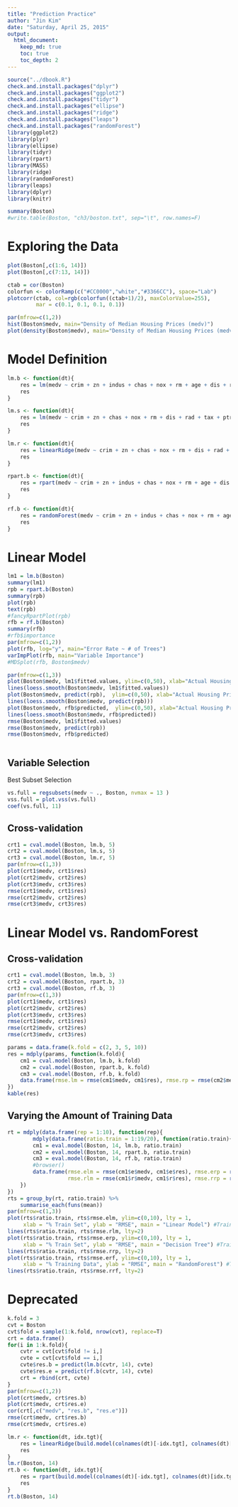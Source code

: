 ```yaml
---
title: "Prediction Practice"
author: "Jin Kim"
date: "Saturday, April 25, 2015"
output:
  html_document:
    keep_md: true
    toc: true
    toc_depth: 2
---
```


```r
source("../dbook.R")
check.and.install.packages("dplyr")
check.and.install.packages("ggplot2")
check.and.install.packages("tidyr")
check.and.install.packages("ellipse")
check.and.install.packages("ridge")
check.and.install.packages("leaps")
check.and.install.packages("randomForest")
library(ggplot2)
library(plyr)
library(ellipse)
library(tidyr)
library(rpart)
library(MASS)
library(ridge)
library(randomForest)
library(leaps)
library(dplyr)
library(knitr)
```

```r
summary(Boston)
#write.table(Boston, "ch3/boston.txt", sep="\t", row.names=F)
```

# Exploring the Data

```r
plot(Boston[,c(1:6, 14)])
plot(Boston[,c(7:13, 14)])

ctab = cor(Boston)
colorfun <- colorRamp(c("#CC0000","white","#3366CC"), space="Lab")
plotcorr(ctab, col=rgb(colorfun((ctab+1)/2), maxColorValue=255),
         mar = c(0.1, 0.1, 0.1, 0.1))

par(mfrow=c(1,2))
hist(Boston$medv, main="Density of Median Housing Prices (medv)")
plot(density(Boston$medv), main="Density of Median Housing Prices (medv)")
```

# Model Definition


```r
lm.b <- function(dt){
	res = lm(medv ~ crim + zn + indus + chas + nox + rm + age + dis + rad + tax + ptratio + black + lstat, dt)
	res
}

lm.s <- function(dt){
	res = lm(medv ~ crim + zn + chas + nox + rm + dis + rad + tax + ptratio + black + lstat, dt)
	res
}

lm.r <- function(dt){
	res = linearRidge(medv ~ crim + zn + chas + nox + rm + dis + rad + tax + ptratio + black + lstat, dt)
	res
}

rpart.b <- function(dt){
	res = rpart(medv ~ crim + zn + indus + chas + nox + rm + age + dis + rad + tax + ptratio + black + lstat, dt)
	res
}

rf.b <- function(dt){
	res = randomForest(medv ~ crim + zn + indus + chas + nox + rm + age + dis + rad + tax + ptratio + black + lstat, dt) #, proximity=TRUE
	res
}
```

# Linear Model

```r
lm1 = lm.b(Boston)
summary(lm1)
rpb = rpart.b(Boston)
summary(rpb)
plot(rpb)
text(rpb)
#fancyRpartPlot(rpb)
rfb = rf.b(Boston)
summary(rfb)
#rfb$importance
par(mfrow=c(1,2))
plot(rfb, log="y", main="Error Rate ~ # of Trees")
varImpPlot(rfb, main="Variable Importance")
#MDSplot(rfb, Boston$medv)
```


```r
par(mfrow=c(1,3))
plot(Boston$medv, lm1$fitted.values, ylim=c(0,50), xlab="Actual Housing Prices", ylab="Predicted Housing Prices", main="Linear Regression")
lines(loess.smooth(Boston$medv, lm1$fitted.values))
plot(Boston$medv, predict(rpb),  ylim=c(0,50), xlab="Actual Housing Prices", ylab="Predicted Housing Prices", main="Decision Tree")
lines(loess.smooth(Boston$medv, predict(rpb)))
plot(Boston$medv, rfb$predicted,  ylim=c(0,50), xlab="Actual Housing Prices", ylab="Predicted Housing Prices", main="RandomForest")
lines(loess.smooth(Boston$medv, rfb$predicted))
rmse(Boston$medv, lm1$fitted.values)
rmse(Boston$medv, predict(rpb))
rmse(Boston$medv, rfb$predicted)
```

```r
```

## Variable Selection

Best Subset Selection

```r
vs.full = regsubsets(medv ~ ., Boston, nvmax = 13 )
vss.full = plot.vss(vs.full)
coef(vs.full, 11)
```



## Cross-validation

```r
crt1 = cval.model(Boston, lm.b, 5)
crt2 = cval.model(Boston, lm.s, 5)
crt3 = cval.model(Boston, lm.r, 5)
par(mfrow=c(1,3))
plot(crt1$medv, crt1$res)
plot(crt2$medv, crt2$res)
plot(crt3$medv, crt3$res)
rmse(crt1$medv, crt1$res)
rmse(crt2$medv, crt2$res)
rmse(crt3$medv, crt3$res)
```

# Linear Model vs. RandomForest


## Cross-validation
```r
crt1 = cval.model(Boston, lm.b, 3)
crt2 = cval.model(Boston, rpart.b, 3)
crt3 = cval.model(Boston, rf.b, 3)
par(mfrow=c(1,3))
plot(crt1$medv, crt1$res)
plot(crt2$medv, crt2$res)
plot(crt3$medv, crt3$res)
rmse(crt1$medv, crt1$res)
rmse(crt2$medv, crt2$res)
rmse(crt3$medv, crt3$res)
```

```r
params = data.frame(k.fold = c(2, 3, 5, 10))
res = mdply(params, function(k.fold){
	cm1 = cval.model(Boston, lm.b, k.fold)
	cm2 = cval.model(Boston, rpart.b, k.fold)
	cm3 = cval.model(Boston, rf.b, k.fold)
	data.frame(rmse.lm = rmse(cm1$medv, cm1$res), rmse.rp = rmse(cm2$medv, cm2$res), rmse.rf = rmse(cm3$medv, cm3$res))
})
kable(res)
```

## Varying the Amount of Training Data

```r
rt = mdply(data.frame(rep = 1:10), function(rep){
		mdply(data.frame(ratio.train = 1:19/20), function(ratio.train){
		cm1 = eval.model(Boston, 14, lm.b, ratio.train)
		cm2 = eval.model(Boston, 14, rpart.b, ratio.train)
		cm3 = eval.model(Boston, 14, rf.b, ratio.train)
		#browser()
		data.frame(rmse.elm = rmse(cm1$e$medv, cm1$e$res), rmse.erp = rmse(cm2$e$medv, cm2$e$res), rmse.erf = rmse(cm3$e$medv, cm3$e$res),
				   rmse.rlm = rmse(cm1$r$medv, cm1$r$res), rmse.rrp = rmse(cm2$r$medv, cm2$r$res), rmse.rrf = rmse(cm3$r$medv, cm3$r$res))
	})
})
rts = group_by(rt, ratio.train) %>%
	summarise_each(funs(mean))
par(mfrow=c(1,3))
plot(rts$ratio.train, rts$rmse.elm, ylim=c(0,10), lty = 1, 
	 xlab = "% Train Set", ylab = "RMSE", main = "Linear Model") #Train vs. Test Set Errors
lines(rts$ratio.train, rts$rmse.rlm, lty=2)
plot(rts$ratio.train, rts$rmse.erp, ylim=c(0,10), lty = 1, 
	 xlab = "% Train Set", ylab = "RMSE", main = "Decision Tree") #Train vs. Test Set Errors
lines(rts$ratio.train, rts$rmse.rrp, lty=2)
plot(rts$ratio.train, rts$rmse.erf, ylim=c(0,10), lty = 1, 
	 xlab = "% Training Data", ylab = "RMSE", main = "RandomForest") #Train vs. Test Set Errors
lines(rts$ratio.train, rts$rmse.rrf, lty=2)

```


# Deprecated


```r
k.fold = 3
cvt = Boston
cvt$fold = sample(1:k.fold, nrow(cvt), replace=T)
crt = data.frame()
for(i in 1:k.fold){
	cvtr = cvt[cvt$fold != i,]
	cvte = cvt[cvt$fold == i,]
	cvte$res.b = predict(lm.b(cvtr, 14), cvte)
	cvte$res.e = predict(rf.b(cvtr, 14), cvte)
	crt = rbind(crt, cvte) 
}
par(mfrow=c(1,2))
plot(crt$medv, crt$res.b)
plot(crt$medv, crt$res.e)
cor(crt[,c("medv", "res.b", "res.e")])
rmse(crt$medv, crt$res.b)
rmse(crt$medv, crt$res.e)
```


```r
lm.r <- function(dt, idx.tgt){
	res = linearRidge(build.model(colnames(dt)[-idx.tgt], colnames(dt)[idx.tgt]), dt)
	res
}
lm.r(Boston, 14)
rt.b <- function(dt, idx.tgt){
	res = rpart(build.model(colnames(dt)[-idx.tgt], colnames(dt)[idx.tgt]), dt)
	res
}
rt.b(Boston, 14)
```

